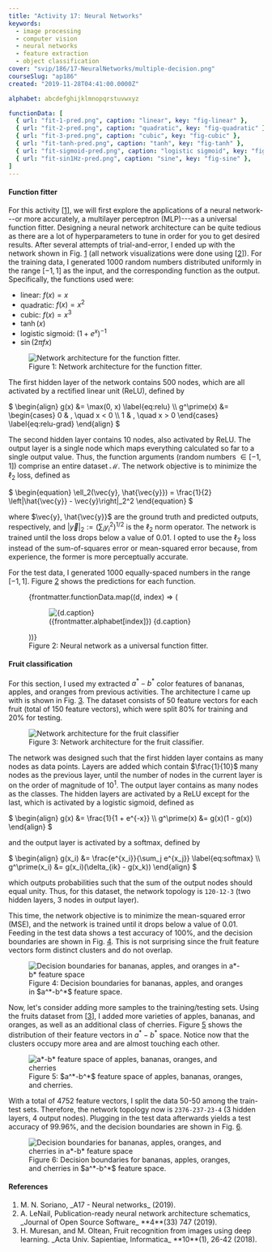 ```yaml
---
title: "Activity 17: Neural Networks"
keywords:
  - image processing
  - computer vision
  - neural networks
  - feature extraction
  - object classification
cover: "svip/186/17-NeuralNetworks/multiple-decision.png"
courseSlug: "ap186"
created: "2019-11-28T04:41:00.0000Z"

alphabet: abcdefghijklmnopqrstuvwxyz

functionData: [
  { url: "fit-1-pred.png", caption: "linear", key: "fig-linear" },
  { url: "fit-2-pred.png", caption: "quadratic", key: "fig-quadratic" },
  { url: "fit-3-pred.png", caption: "cubic", key: "fig-cubic" },
  { url: "fit-tanh-pred.png", caption: "tanh", key: "fig-tanh" },
  { url: "fit-sigmoid-pred.png", caption: "logistic sigmoid", key: "fig-sigmoid" },
  { url: "fit-sin1Hz-pred.png", caption: "sine", key: "fig-sine" },
]
---
```



#### Function fitter

For this activity [[1](#Soriano2019)], we will first explore the applications of a neural network---or more accurately,
a multilayer perceptron (MLP)---as a universal function fitter. Designing a neural network architecture can be quite
tedious as there are a lot of hyperparameters to tune in order for you to get desired results. After several attempts of
trial-and-error, I ended up with the network shown in Fig.&nbsp;[1](#fig-funcfit-architecture) (all network
visualizations were done using [[2](#LeNail2019)]). For the training data, I generated 1000 random numbers distributed
uniformly in the range $[-1, 1]$ as the input, and the corresponding function as the output. Specifically, the functions
used were:

- linear: $f(x) = x$
- quadratic: $f(x) = x^2$
- cubic: $f(x) = x^3$
- $\tanh(x)$
- logistic sigmoid: $(1 + e^x)^{-1}$
- $\sin(2\pi fx)$

<figure id="fig-funcfit-architecture" class="container">
  <img
    src={buildCldUrl("svip/186/17-NeuralNetworks/func-fit.png")}
    alt="Network architecture for the function fitter."
  />
  <figcaption class="col-span-3 text-center">
    Figure 1: Network architecture for the function fitter.
  </figcaption>
</figure>

The first hidden layer of the network contains 500 nodes, which are all activated by a rectified linear unit (ReLU),
defined by

<span id="eq-relu" class="mx-auto">
$
\begin{align}
  g(x) &= \max(0, x) \label{eq:relu} \\
	g^\prime(x) &=
	\begin{cases}
    0 & , \quad x < 0 \\
      1 & , \quad x > 0
	\end{cases} \label{eq:relu-grad}
\end{align}
$
</span>

The second hidden layer contains 10 nodes, also activated by ReLU. The output layer is a single node which maps
everything calculated so far to a single output value. Thus, the function arguments (random numbers $\in [-1,1]$)
comprise an entire dataset $\mathcal{M}$. The network objective is to minimize the $\ell_2$ loss, defined as

<span id="eq-l2-loss" class="mx-auto">
$
\begin{equation}
  \ell_2(\vec{y}, \hat{\vec{y}}) = \frac{1}{2} \left|\hat{\vec{y}} - \vec{y}\right|_2^2
\end{equation}
$
</span>

where $\vec{y}, \hat{\vec{y}}$ are the ground truth and predicted outputs, respectively, and
$\left|\vec{y}\right|_2 := \left(\sum_i y_i^2\right)^{1/2}$ is the $\ell_2$ norm operator. The network is trained until
the loss drops below a value of 0.01. I opted to use the $\ell_2$ loss instead of the sum-of-squares error or
mean-squared error because, from experience, the former is more perceptually accurate.

For the test data, I generated 1000 equally-spaced numbers in the range $[-1,1]$. Figure&nbsp;[2](#fig-function-fitter)
shows the predictions for each function.

<figure id="fig-function-fitter" class="container grid grid-cols-3 gap-4 items-end">
  {frontmatter.functionData.map((d, index) => (
    <figure id={d.key}>
      <img
        src={buildCldUrl(`svip/186/17-NeuralNetworks/${d.url}`)}
        alt={d.caption}
      />
      <figcaption class="text-center">
        ({frontmatter.alphabet[index]}) {d.caption}
      </figcaption>
    </figure>
  ))}
  <figcaption class="col-span-3 text-center">
    Figure 2: Neural network as a universal function fitter.
  </figcaption>
</figure>

#### Fruit classification

For this section, I used my extracted $a^*-b^*$ color features of bananas, apples, and oranges from previous activities.
The architecture I came up with is shown in Fig.&nbsp;[3](#fig-fruit-architecture). The dataset consists of 50 feature
vectors for each fruit (total of 150 feature vectors), which were split 80% for training and 20% for testing.

<figure id="fig-fruit-architecture" class="container">
  <img
    src={buildCldUrl("svip/186/17-NeuralNetworks/fruit-net.png")}
    alt="Network architecture for the fruit classifier"
  />
  <figcaption class="col-span-3 text-center">
    Figure 3: Network architecture for the fruit classifier.
  </figcaption>
</figure>

The network was designed such that the first hidden layer contains as many nodes as data points. Layers are added which
contain $\frac{1}{10}$ many nodes as the previous layer, until the number of nodes in the current layer is on the order
of magnitude of 10<sup>1</sup>. The output layer contains as many nodes as the classes. The hidden layers are activated
by a ReLU except for the last, which is activated by a logistic sigmoid, defined as

<span id="eq-sigmoid" class="mx-auto">
$
\begin{align}
  g(x) &= \frac{1}{1 + e^{-x}} \\
	g^\prime(x) &= g(x)(1 - g(x))
\end{align}
$
</span>

and the output layer is activated by a softmax, defined by

<span id="eq-softmax" class="mx-auto">
$
\begin{align}
  g(x_i) &= \frac{e^{x_i}}{\sum_j e^{x_j}} \label{eq:softmax} \\
	g^\prime(x_i) &= g(x_i)(\delta_{ik} - g(x_k))
\end{align}
$
</span>

which outputs probabilities such that the sum of the output nodes should equal unity. Thus, for this dataset, the
network topology is `120-12-3` (two hidden layers, 3 nodes in output layer).

This time, the network objective is to minimize the mean-squared error (MSE), and the network is trained until it drops
below a value of 0.01. Feeding in the test data shows a test accuracy of 100%, and the decision boundaries are shown
in Fig.&nbsp;[4](#fig-fruit-decision3). This is not surprising since the fruit feature vectors form distinct clusters
and do not overlap.

<figure id="fig-fruit-decision3" class="container">
  <img
    src={buildCldUrl("svip/186/17-NeuralNetworks/ban-app-ora-decision.png")}
    alt="Decision boundaries for bananas, apples, and oranges in a*-b* feature space"
    class="mx-auto"
  />
  <figcaption class="text-center">
    Figure 4: Decision boundaries for bananas, apples, and oranges in $a^*-b^*$ feature space.
  </figcaption>
</figure>

Now, let's consider adding more samples to the training/testing sets. Using the fruits dataset from [[3](#Muresan2018)],
I added more varieties of apples, bananas, and oranges, as well as an additional class of cherries.
Figure&nbsp;[5](#fig-fruits-set) shows the distribution of their feature vectors in $a^*-b^*$ space. Notice now that the
clusters occupy more area and are almost touching each other.

<figure id="fig-fruits-set" class="container">
  <img
    src={buildCldUrl("svip/186/17-NeuralNetworks/fruits-train.png")}
    alt="a*-b* feature space of apples, bananas, oranges, and cherries"
    class="mx-auto"
  />
  <figcaption class="text-center">
    Figure 5: $a^*-b^*$ feature space of apples, bananas, oranges, and cherries.
  </figcaption>
</figure>

With a total of 4752 feature vectors, I split the data 50-50 among the train-test sets. Therefore, the network topology
now is `2376-237-23-4` (3 hidden layers, 4 output nodes). Plugging in the test data afterwards yields a test accuracy of
99.96%, and the decision boundaries are shown in Fig.&nbsp;[6](#fig-multiple-fruits).

<figure id="fig-multiple-fruits" class="container">
  <img
    src={buildCldUrl("svip/186/17-NeuralNetworks/multiple-decision.png")}
    alt="Decision boundaries for bananas, apples, oranges, and cherries in a*-b* feature space"
    class="mx-auto"
  />
  <figcaption class="text-center">
    Figure 6: Decision boundaries for bananas, apples, oranges, and cherries in $a^*-b^*$ feature space.
  </figcaption>
</figure>

#### References

<ol className="reference">
  <li id="Soriano2019">M. N. Soriano, _A17 - Neural networks_ (2019).</li>
  <li id="LeNail2019">
    A. LeNail, Publication-ready neural network architecture schematics,
    _Journal of Open Source Software_ **4**(33) 747 (2019).
  </li>
  <li id="Muresan2018">
    H. Muresan, and M. Oltean, Fruit recognition from images using deep learning.
    _Acta Univ. Sapientiae, Informatica_ **10**(1), 26-42 (2018).
  </li>
</ol>
